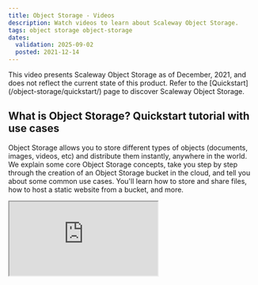```yaml
---
title: Object Storage - Videos
description: Watch videos to learn about Scaleway Object Storage.
tags: object storage object-storage
dates:
  validation: 2025-09-02
  posted: 2021-12-14
---
```


<Message type="important">
This video presents Scaleway Object Storage as of December, 2021, and does not reflect the current state of this product. Refer to the [Quickstart](/object-storage/quickstart/) page to discover Scaleway Object Storage.
</Message>

## What is Object Storage? Quickstart tutorial with use cases

Object Storage allows you to store different types of objects (documents, images, videos, etc) and distribute them instantly, anywhere in the world. We explain some core Object Storage concepts, take you step by step through the creation of an Object Storage bucket in the cloud, and tell you about some common use cases. You'll learn how to store and share files, how to host a static website from a bucket, and more.

<Iframe src="https://www.youtube.com/embed/N5alUrJRrZU" title="YouTube video player" />
